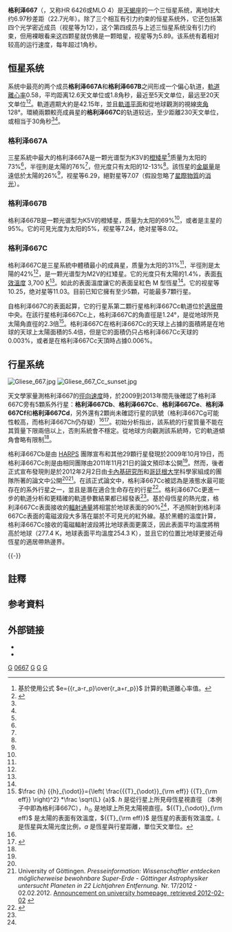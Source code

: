 {{Original research|time=2019-11-10T20:30:14+00:00}}
{{noteTA
|T=zh-cn:格利泽667; zh-tw:葛利斯667; zh-hk:格利澤667;
|G1=天文学
}}
{{Starbox begin
| name=Gliese 667 A/B/C }}
{{Starbox image
| image =
     <div style="position: relative">[[File:Scorpius_constellation_map.svg|250px]]
     <div style="position: absolute; left: 71px; top: 163px">[[File:Cercle_rouge_100%.svg|10px]]</div>
     </div>
| caption = 天蠍座星圖，紅圈即為格利泽667所在位置。
}}
{{Starbox observe
| epoch=J2000
| constell=[[天蠍座|天蠍座]]
| ra={{RA|17|18|57.16483}}<ref name=aaa474_2_653/>
| dec={{DEC|−34|59|23.1416}}<ref name=aaa474_2_653/>
| appmag_v=5.91/7.20/10.20<ref name=aaa367_521/> }}
{{Starbox character
| class=K3V/K5V/M2<ref name=aaa367_521/>
| b-v=1.03/???/1.57
| u-b=0.83/???/1.17
| variable=A:疑似變星<br />B:未知<br />C:耀星}}
{{Starbox astrometry
| radial_v=0
| prop_mo_ra=1129.76<ref name=aaa474_2_653/>
| prop_mo_dec=−77.02<ref name=aaa474_2_653/>
| parallax=146.29
| p_error=9.03
| parallax_footnote=<ref name=aaa474_2_653/>
| absmag_v=7.07/8.02/11.03 }}
{{Starbox detail
| component1=格利泽667AB
| mass={{nowrap|0.73 / 0.69}}<ref name=mnras389_2_925/>
| radius={{nowrap|0.76 / 0.70}}<ref name=aaa367_521/>
| luminosity=
| temperature=
| metal_fe=–0.59<ref name=aaa373_159/>
| rotation=
| age=
| component2=格利泽667C
| mass2=0.31<ref name=arxiv12020446/>
| radius2=0.42<ref name=aaa367_521/>
| luminosity2=0.0137<ref name=arxiv12020446/>
| temperature2={{nowrap|3,700 ± 100}}<ref name=arxiv12020446/>
| metal2_fe={{nowrap|–0.59 ± 0.10}}<ref name=arxiv12020446/>
| rotation2=105 days <ref name=arxiv12020446/>
| age_gyr2=2-10<ref name=arxiv12020446/>
}}
{{Starbox visbin
| reference=
| name=格利泽667B<ref name=aaa341_121/>
| period=42.15
| axis=1.81
| eccentricity=0.58
| inclination=128
| node=313
| periarg=247
| periastron=1975.9
}}
{{Starbox catalog
| names=142 G. Scorpii, [[Henry_Draper_catalogue|HD]] 156384, [[Harvard_Revised_catalogue|HR]] 6426, [[Cordoba_Durchmusterung|CD]]−34°11626, [[Smithsonian_Astrophysical_Observatory|SAO]] 208670, [[Hipparcos_catalogue|HIP]] 84709, [[Luyten_Half-Second_catalogue|LHS]] 442/442/443. }}
{{Starbox reference
| Simbad = GJ+667
}}
{{Starbox reference
| Simbad = GJ+667C
| NSTED = GJ+667
| ARICNS = 01389<!--01387 Gliese667 A--><!--01388 Gliese 667 B-->
| EPE = GJ+667C
}}
{{starbox end}}
'''格利泽667'''（{{lang-en|'''Gliese 667'''}}，又称HR 6426或MLO 4）是[[天蝎座|天蝎座]]的一个三恒星系统，离地球大约6.97秒差距（22.7光年）。除了三个相互有引力约束的恒星系统外，它还包括第四个光学密近成员（视星等为12），这个第四成员与上述三恒星系统没有引力约束，但用裸眼看来这四颗星就仿佛是一颗暗星，视星等为5.89。该系统有着相对较高的运行速度，每年超过1角秒。
== 恒星系统 ==
系统中最亮的两个成员'''格利泽667A'''和'''格利泽667B'''之间形成一个偏心轨道，[[軌道離心率|軌道離心率]]0.58，平均距离12.6天文单位或1.8角秒，最近至5天文单位，最远至20天文单位<ref group="note">基於使用公式 <math>e={{r_a-r_p}\over{r_a+r_p}} </math> 計算的軌道離心率值。</ref><ref name=bowman>{{cite web|last=Bowman|first=Richard L.|title=Interactive Planetary Orbits - Kepler's Laws Calculations|url=http://people.bridgewater.edu/~rbowman/ISAW/KeplerCalc.html|accessdate=23 February 2012|deadurl=yes|archiveurl=https://archive.is/20121212011550/http://people.bridgewater.edu/~rbowman/ISAW/KeplerCalc.html|archivedate=2012年12月12日}}</ref>。軌道週期大約是42.15年，並且[[軌道平面|軌道平面]]和從地球觀測的視線[[軌道傾角|夾角]]128°。環繞兩顆較亮成員星的'''格利泽667C'''的轨道较远，至少距離230天文单位，或相当于30角秒<ref name=arxiv12020446/><ref name=Gregory/>。

=== 格利泽667A ===
三星系統中最大的格利泽667A是一颗光谱型为K3V的[[橙矮星|橙矮星]]<ref name=aaa367_521/>质量为太阳的73%<ref name=mnras389_2_925/>，半徑則是太陽的76%<ref name=aaa367_521/>，但光度只有太阳的12-13%<ref name=news/>。該恆星的[[金屬量|金屬量]]是遠低於太陽的26%<ref name=aaa373_159/>，视星等6.29，絕對星等7.07（假設忽略了[[星際物質|星際物質]]的[[消光|消光]]）。

=== 格利泽667B ===
格利泽667B是一颗光谱型为K5V的橙矮星，质量为太阳的69%<ref name=mnras389_2_925/>，或者是主星的95%。它的可見光度为太阳的5%，视星等7.24，绝对星等8.02。

=== 格利泽667C ===
格利泽667C是三星系統中體積最小的成員星，质量为太阳的31%<ref name=mnras389_2_925/>，半徑則是太陽的42%<ref name=aaa367_521/>，是一颗光谱型为M2V的红矮星。它的光度只有太陽的1.4%，表面[[有效溫度|有效溫度]] 3,700 [[熱力學溫標|K]]<ref name=arxiv12020446/>。如此的表面溫度讓它的表面呈紅色 M 型恆星<ref name=csiro/>。它的视星等10.25，绝对星等11.03。目前已知它擁有至少5顆，可能最多7顆行星。

自格利泽667C的表面起算，它的行星系第二顆行星格利泽667Cc軌道位於[[適居帶|適居帶]]中央。在該行星格利泽667Cc上，格利泽667C的角直徑是1.24°，是從地球所見太陽角直徑的2.3倍<ref name="Apparentsize" group="note"><math>\frac {h} {{h}_{\odot}}={\left( \frac{{{T}_{\odot}}_{\rm eff}} {{T}_{\rm eff}} \right)^2} *\frac \sqrt{L} {a}</math>.{{citation needed|date=March 2012}}
<math>{h}</math> 是從行星上所見母恆星視直徑{{clarify|date=March 2012}}<!-- Angular diameter? -->（本例子中即為格利泽667C），<math>{{h}_{\odot}}</math> 是地球上所見太陽視直徑。<math>{{T}_{\odot}}_{\rm eff}</math> 是太陽的表面有效溫度，<math>{{T}_{\rm eff}}</math> 是恆星的表面有效溫度。<math>{L}</math> 是恆星與太陽光度比例，<math>a</math> 是恆星與行星距離，單位天文單位。<!--used this formula rather than the simpler h=1/d*a or angular diameter = 2arcsin*(1/2dact/D) because the diameter comes from a different source paper and is not consistent with luminosity, temperature and distance figures which all come from the same paper by Anglada-Escude, Guillem et al, 2012-->
</ref>。格利泽667C在格利泽667Cc的天球上占據的面積將是在地球的天球上太陽面積的5.4倍，但是它的面積仍只占格利泽667Cc天球的0.003%，或者是在格利泽667Cc天頂時占據0.006%。

== 行星系统 ==
[[File:Gliese_667.jpg|thumb]]
[[File:Gliese_667_Cc_sunset.jpg|thumb]]

天文學家量測格利泽667的[[徑向速度|徑向速度]]時，於2009到2013年間先後確認了格利泽667C旁有5顆系外行星：'''格利泽667Cb'''、'''格利泽667Cc'''、'''格利泽667Ce'''、'''格利泽667Cf'''和'''格利泽667Cd'''，另外還有2顆尚未確認行星的訊號（格利泽667Cg可能性較高，而格利泽667Ch仍存疑）<ref name=arxiv12020446/><ref name="Anglada-Escudé">{{cite journal |title=A dynamically-packed planetary system around GJ 667C with three super-Earths in its habitable zone |journal=[[天文与天体物理学报|Astronomy & Astrophysics]] |url=http://www.eso.org/public/archives/releases/sciencepapers/eso1328/eso1328a.pdf |date=2013-06-07 |first1=Guillem |last1=Anglada-Escudé |first2=Mikko |last2=Tuomi |first3=Enrico |last3=Gerlach |first4=Rory |last4=Barnes |first5=René |last5=Heller |first6=James S. |last6=Jenkins |first7=Sebastian |last7=Wende |first8=Steven S. |last8=Vogt |first9=R. Paul |last9=Butler |last10=Reiners |first10=Ansgar |last11=Jones |first11=Hugh R. A. |doi=10.1051/0004-6361/201321331 |accessdate=2013-06-25 |archive-date=2013-06-30 |archive-url=https://web.archive.org/web/20130630214924/http://www.eso.org/public/archives/releases/sciencepapers/eso1328/eso1328a.pdf |dead-url=no }}</ref>。初始分析指出，該系統的行星質量不能在其質量下限兩倍以上，否則系統會不穩定。從地球方向觀測該系統時，它的軌道傾角會略有限制<ref name="Anglada-Escudé"/>。

格利泽667Cb是由 [[HARPS|HARPS]] 團隊宣布和其他29顆行星發現於2009年10月19日，而格利泽667Cc則是由相同團隊由2011年11月21日的論文預印本公開<ref name=arxiv11115019/>。然而，後者正式宣布發現則是於2012年2月2日由[[卡內基研究所|卡內基研究所]]和[[哥廷根大学|哥廷根大学]]科學家組成的團隊所著的論文中公開<ref name=arxiv12020446/><ref>University of Göttingen. ''Presseinformation: Wissenschaftler entdecken möglicherweise bewohnbare Super-Erde - Göttinger Astrophysiker untersucht Planeten in 22 Lichtjahren Entfernung.'' Nr. 17/2012 - 02.02.2012. [http://www.uni-goettingen.de/de/3240.html?cid=4110 Announcement on university homepage, retrieved 2012-02-02] {{Wayback|url=http://www.uni-goettingen.de/de/3240.html?cid=4110 |date=20190915140339 }}</ref>。在該正式論文中，格利泽667Cc被認為是液態水最可能存在的系外行星之一，並且是潛在適合生命存在的行星<ref name="Space-20120202">{{cite web |last=Chow |first=Denise |title=Newfound Alien Planet is Best Candidate Yet to Support Life, Scientists Say |url=http://www.space.com/14444-alien-planet-super-earth-habitable-zone.html |date=February 2, 2012 |publisher=[[Space.com|Space.com]] |accessdate=February 3, 2012 |archive-date=2021-02-14 |archive-url=https://web.archive.org/web/20210214160633/https://www.space.com/14444-alien-planet-super-earth-habitable-zone.html |dead-url=no }}</ref>。格利泽667Cc更進一步的軌道分析和更精確的軌道參數結果都已經發表<ref name=arxiv12020446/>。基於母恆星的熱光度，格利泽667Cc表面接收的[[輻射通量|輻射通量]]將相當於地球表面的90%<ref name=news/>，不過照射到格利泽667Cc表面的電磁波段大多落在屬於不可見光的紅外線。基於黑體的溫度計算，格利泽667Cc接收的電磁輻射波段將比地球表面更廣泛，因此表面平均溫度將稍高於地球（277.4 K，地球表面平均溫度254.3 K），並且它的位置比地球更接近母恆星的適居帶熱邊界{{citation needed|date=January 2013}}。

{{OrbitboxPlanet begin
| name = 格利泽667C
| table_ref =
| period_unit = day
}}
{{OrbitboxPlanet
| exoplanet = [[格利泽667Cb|b]]
| mass_earth = 5.94 - 12
| semimajor = 0.050 432 ± 0.000 001
| period = 7.2006
| inclination = >30
| eccentricity = 0.112
}}
{{OrbitboxPlanet hypothetical
| exoplanet = {{查證請求|[[格利泽667Ch|h]]}}
| mass_earth = {{or|≥1.3 - 2.6}}
| semimajor = {{or|0.085}}
| period = {{or|~17}}
| inclination = {{or|>30}}
| eccentricity = {{or| }}
}}
{{OrbitboxPlanet
| exoplanet = [[格利泽667Cc|c]]
| mass_earth = ≥3.86 - 7.8
| semimajor = 0.125 07 ± 0.000 06
| period = 28.1231
| inclination = >30
| eccentricity = 0.001
}}
{{OrbitboxPlanet
| exoplanet = {{or|[[格利泽667Cf|f]]}}
| mass_earth = {{or|≥1.94 - 4}}
| semimajor = {{or|0.155 75 ± 0.000 17}}
| period = {{or|39.0819}}
| inclination = {{or|>30}}
| eccentricity = {{or|0.001}}
}}
{{OrbitboxPlanet
| exoplanet = {{or|[[格利泽667Ce|e]]}}
| mass_earth = {{or|≥2.68 - 5.4}}
| semimajor = {{or|0.212 57 ± 0.000 35}}
| period = {{or|62.2657}}
| inclination = {{or|>30}}
| eccentricity = {{or|0.001}}
}}
{{OrbitboxPlanet
| exoplanet = {{or|[[格利泽667Cd|d]]}}
| mass_earth = {{or|≥5.21 - 10.4}}
| semimajor = {{or|0.275 8 ± 0.000 3}}
| period = {{or|92.0926}}
| inclination = {{or|>30}}
| eccentricity = {{or|0.019}}
}}
{{OrbitboxPlanet 
| exoplanet = {{or|[[Gliese_667_Cg|g]]}}
| mass_earth = {{or|≥4.41 - 8.8}}
| semimajor = {{or|0.538 9 ± 0.000 5}}
| period = {{or|251.519}}
| inclination = {{or|>30}}
| eccentricity = {{or|0.107}}
}}
{{Orbitbox end}}{{-}}

==註釋==
{{reflist|group=note}}

==参考資料==
{{reflist|3|refs=

<ref name=csiro>{{citation | title=The Colour of Stars | date=December 21, 2004 | work=Australia Telescope, Outreach and Education | publisher=Commonwealth Scientific and Industrial Research Organisation | url=http://outreach.atnf.csiro.au/education/senior/astrophysics/photometry_colour.html | accessdate=2012-01-16 | archive-url=https://www.webcitation.org/6630AbtJZ?url=http://outreach.atnf.csiro.au/education/senior/astrophysics/photometry_colour.html | archive-date=2012-03-10 | dead-url=yes }}</ref>

<ref name=news>{{cite web | url=http://www.mn.uio.no/astro/english/research/news-and-events/news/astronews-2012-02-17.html | title=Life on Gliese 667Cc? | publisher=Institute of Theoretical Astrophysics | author=Sven Wedemeyer-Böhm | access-date=2013-06-27 | archive-url=https://web.archive.org/web/20130703065723/http://www.mn.uio.no/astro/english/research/news-and-events/news/astronews-2012-02-17.html | archive-date=2013-07-03 | dead-url=yes }}</ref>

<ref name=aaa474_2_653>{{citation | last1=van Leeuwen | first1=F. | title=Validation of the new Hipparcos reduction | journal=Astronomy and Astrophysics | volume=474 | issue=2 | pages=653–664 | doi=10.1051/0004-6361:20078357 | bibcode=2007A&A...474..653V | arxiv=0708.1752 |date=November 2007}}</ref>

<ref name=aaa367_521>{{citation | display-authors=1 | last1=Pasinetti Fracassini | first1=L. E. | last2=Pastori | first2=L. | last3=Covino | first3=S. | last4=Pozzi | first4=A. | title=Catalogue of Apparent Diameters and Absolute Radii of Stars (CADARS) - Third edition - Comments and statistics | journal=Astronomy and Astrophysics | volume=367 | pages=521–524 | doi=10.1051/0004-6361:20000451 | bibcode=2001A&A...367..521P | arxiv = astro-ph/0012289 |date=February 2001}} ''Note:'' see VizieR catalogue [http://cdsarc.u-strasbg.fr/cgi-bin/qcat?J/A+A/367/521 J/A+A/367/521] {{Wayback|url=http://cdsarc.u-strasbg.fr/cgi-bin/qcat?J%2FA+A%2F367%2F521 |date=20190811131008 }}.</ref>

<ref name=aaa341_121>{{citation | last1=Söderhjelm | first1=Staffan | title=Visual binary orbits and masses POST HIPPARCOS | journal=Astronomy and Astrophysics | volume=341 | pages=121–140 | bibcode=1999A&A...341..121S |date=January 1999}}</ref>

<ref name=arxiv11115019>{{citation | display-authors=1 | last1=Bonfils | first1=X. | last2=Delfosse | first2=X. | last3=Udry | first3=S. | last4=Forveille | first4=T. | last5=Mayor | first5=M. | last6=Perrier | first6=C. | last7=Bouchy | first7=F. | last8=Gillon | first8=M. | last9=Lovis | first9=C. | last10=Pepe | first10=F. | last11=Queloz | first11=D. | last12=Santos | first12=N. C. | last13=Segransan | first13=D. | last14=Bertaux | first14=J.-L. | title=The HARPS search for southern extra-solar planets XXXI. The M-dwarf sample | journal=Astronomy and Astrophysics | volume=submitted | bibcode=2011arXiv1111.5019B | arxiv = /1111.5019 |date=November 2011}} </ref>

<ref name=mnras389_2_925>{{citation | last1=Tokovinin | first1=A. | title=Comparative statistics and origin of triple and quadruple stars | journal=Monthly Notices of the Royal Astronomical Society | volume=389 | issue=2 | pages=925–938 | doi=10.1111/j.1365-2966.2008.13613.x | bibcode=2008MNRAS.389..925T |arxiv = 0806.3263 |date=September 2008}}</ref>

<ref name=aaa373_159>{{citation | last1=Cayrel de Strobel | first1=G. | last2=Soubiran | first2=C. | last3=Ralite | first3=N. | title=Catalogue of [Fe/H] determinations for FGK stars: 2001 edition | journal=Astronomy and Astrophysics | volume=373 | pages=159–163 | doi=10.1051/0004-6361:20010525 | bibcode=2001A&A...373..159C |arxiv = astro-ph/0106438 |date=July 2001}}</ref>

<ref name=arxiv12020446>{{citation | display-authors=1 | first1=Guillem | last1=Anglada-Escude | first2=Pamela | last2=Arriagada | first3=Steven | last3=Vogt | first4=Eugenio J. | last4=Rivera | first5=R. Paul | last5=Butler | first6=Jeffrey D. | last6=Crane | first7=Stephen A. | last7=Shectman | first8=Ian B. | last8=Thompson | first9=Dante | last9=Minniti | first10=Nader | last10=Haghighipour | first11=Brad D. | last11=Carter | first12=C. G. | last12=Tinney | first13=Robert A. | last13=Wittenmyer | first14=Jeremy A. | last14=Bailey | first15=Simon J. | last15=O'Toole | first16=Hugh R.A. | last16=Jones | first17=James S. | last17=Jenkins | title=A planetary system around the nearby M dwarf GJ 667C with at least one super-Earth in its habitable zone | journal=The Astrophysical Journal Letters | volume=accepted | url=http://arxiv.org/pdf/1202.0446v1.pdf | bibcode=2012arXiv1202.0446A | arxiv=/1202.0446 | date=February 2012 | accessdate=2013-06-27 | archive-date=2021-01-25 | archive-url=https://web.archive.org/web/20210125133815/http://arxiv.org/pdf/1202.0446v1.pdf | dead-url=no }}</ref>

<ref name=Gregory>{{cite journal | arxiv=1212.4058 | title= Additional Keplerian Signals in the HARPS data for Gliese 667C from a Bayesian Re-analysis | author=Philip C. Gregory}}</ref>

}}

==外部链接==
{{Commonscat|Gliese 667|格利泽667}}
* {{cite web |
 title=MLO 4 |
 work=SolStation |
 url=http://www.solstation.com/stars/mlo4abc.htm |
 accessdate=July 9, 2006 |
 archive-date=2019-04-23 |
 archive-url=https://web.archive.org/web/20190423075526/http://www.solstation.com/stars/mlo4abc.htm |
 dead-url=no }}
*{{cite web
 |title       = Leave your message to the Gliese667ccians here ...
 |work        = SolStation
 |url         = http://www.gliese667cc.com
 |accessdate  = April 27, 2012
 |deadurl     = yes
 |archiveurl  = https://web.archive.org/web/20120531211846/http://www.gliese667cc.com/
 |archivedate = 2012年5月31日
}}

{{Gliese 667}}
{{天蝎座恒星}}
{{位于20-25光年范围内的恒星系统}}
[[Category:天蝎座|G]]
[[Category:格利泽和GJ天体|0667]]
[[Category:三合星|G]]
[[Category:行星系|G]]
[[Category:橙矮星|G]]